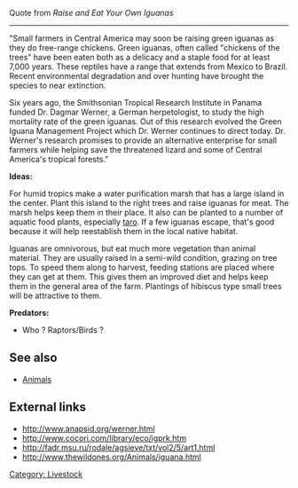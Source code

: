 Quote from ''Raise and Eat Your Own Iguanas''

----

"Small farmers in Central America may soon be raising green iguanas as they do free-range chickens. Green iguanas, often called "chickens of the trees" have been eaten both as a delicacy and a staple food for at least 7,000 years. These reptiles have a range that extends from Mexico to Brazil. Recent environmental degradation and over hunting have brought the species to near extinction.

Six years ago, the Smithsonian Tropical Research Institute in Panama funded Dr. Dagmar Werner, a German herpetologist, to study the high mortality rate of the green iguanas. Out of this research evolved the Green Iguana Management Project which Dr. Werner continues to direct today. Dr. Werner's research promises to provide an alternative enterprise for small farmers while helping save the threatened lizard and some of Central America's tropical forests." 

'''Ideas:'''

For humid tropics make a water purification marsh that has a large island in the center. Plant this island to the right trees and raise iguanas for meat. The marsh helps keep them in their place. It also can be planted to a number of aquatic food plants, especially [[taro]]. If a few iguanas escape, that's good because it will help reestablish them in the local native habitat.

Iguanas are omnivorous, but eat much more vegetation than animal material. They are usually raised in a semi-wild condition, grazing on tree tops. To speed them along to harvest, feeding stations are placed where they can get at them. This gives them an improved diet and helps keep them in the general area of the farm. Plantings of hibiscus type small trees will be attractive to them.

'''Predators:'''
*Who ? Raptors/Birds ?

== See also ==
*[[Animals]]

== External links ==

*http://www.anapsid.org/werner.html
*http://www.cocori.com/library/eco/igprk.htm
*http://fadr.msu.ru/rodale/agsieve/txt/vol2/5/art1.html
*http://www.thewildones.org/Animals/iguana.html

[[Category: Livestock]]